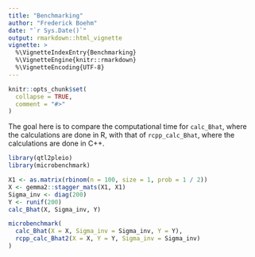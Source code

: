 ```yaml
---
title: "Benchmarking"
author: "Frederick Boehm"
date: "`r Sys.Date()`"
output: rmarkdown::html_vignette
vignette: >
  %\VignetteIndexEntry{Benchmarking}
  %\VignetteEngine{knitr::rmarkdown}
  %\VignetteEncoding{UTF-8}
---
```


```r
knitr::opts_chunk$set(
  collapse = TRUE,
  comment = "#>"
)
```


The goal here is to compare the computational time for `calc_Bhat`, where the calculations are done in R, with that of `rcpp_calc_Bhat`, where the calculations are done in C++.

```r
library(qtl2pleio)
library(microbenchmark)

X1 <- as.matrix(rbinom(n = 100, size = 1, prob = 1 / 2))
X <- gemma2::stagger_mats(X1, X1)
Sigma_inv <- diag(200)
Y <- runif(200)
calc_Bhat(X, Sigma_inv, Y)

microbenchmark(
  calc_Bhat(X = X, Sigma_inv = Sigma_inv, Y = Y), 
  rcpp_calc_Bhat2(X = X, Y = Y, Sigma_inv = Sigma_inv)
)

```

